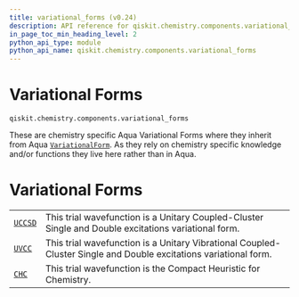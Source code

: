 ```yaml
---
title: variational_forms (v0.24)
description: API reference for qiskit.chemistry.components.variational_forms in qiskit v0.24
in_page_toc_min_heading_level: 2
python_api_type: module
python_api_name: qiskit.chemistry.components.variational_forms
---
```


<span id="module-qiskit.chemistry.components.variational_forms" />

<span id="qiskit-chemistry-components-variational-forms" />

<span id="variational-forms-qiskit-chemistry-components-variational-forms" />

# Variational Forms

`qiskit.chemistry.components.variational_forms`

These are chemistry specific Aqua Variational Forms where they inherit from Aqua [`VariationalForm`](qiskit.aqua.components.variational_forms.VariationalForm "qiskit.aqua.components.variational_forms.VariationalForm"). As they rely on chemistry specific knowledge and/or functions they live here rather than in Aqua.

# Variational Forms

|                                                                                                                      |                                                                                                                  |
| -------------------------------------------------------------------------------------------------------------------- | ---------------------------------------------------------------------------------------------------------------- |
| [`UCCSD`](qiskit.chemistry.components.variational_forms.UCCSD "qiskit.chemistry.components.variational_forms.UCCSD") | This trial wavefunction is a Unitary Coupled-Cluster Single and Double excitations variational form.             |
| [`UVCC`](qiskit.chemistry.components.variational_forms.UVCC "qiskit.chemistry.components.variational_forms.UVCC")    | This trial wavefunction is a Unitary Vibrational Coupled-Cluster Single and Double excitations variational form. |
| [`CHC`](qiskit.chemistry.components.variational_forms.CHC "qiskit.chemistry.components.variational_forms.CHC")       | This trial wavefunction is the Compact Heuristic for Chemistry.                                                  |


